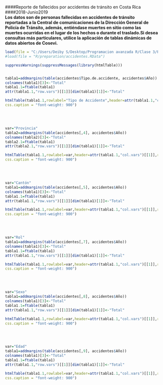 ####Reporte de fallecidos por accidentes de tránsito en Costa Rica 
####2018-Junio2019
<br>
**Los datos son de personas fallecidas en accidentes de tránsito reportadas a la Central de comunicaciones de la Dirección General de Policía de Tránsito, además, entiéndase muertes en sitio como las muertes ocurridas en el lugar  de  los  hechos  o  durante  el  traslado.Si  desea  consultas  más  particulares,  utilice  la  aplicación  de  tablas dinámicas de datos abiertos de Cosevi.**
<br>

```r
load(file = "C:/Users/Deiby S/Desktop/Programacion avanzada R/Clase 3/Proyecto_Tarea_Deiby/R/preparation/accidentes.RData")
#load(file = "R/preparation/accidentes.RData")

suppressWarnings(suppressMessages(library(htmlTable)))


tabla1=addmargins(table(accidentes$Tipo.de.accidente, accidentes$Año))
colnames(tabla1)[3]<-"Total"
tabla1.1=ftable(tabla1)
attr(tabla1.1,"row.vars")[[1]][dim(tabla1)[1]]<-"Total"

htmlTable(tabla1.1,rowlabel="Tipo de Accidente",header=attr(tabla1.1,"col.vars")[[1]],rnames=attr(tabla1.1,"row.vars")[[1]],caption=" Cuadro 1. Costa Rica: Número de fallecidos en sitio según Tipo de accidente por año en accidentes de tránsito en Costa Rica. Periodo 2018-2019",tfoot="Fuente: Cosevi. Área de Investigación y Estadística, elaboración propia con base en registros de la DGPT.",
css.caption = "font-weight: 900")
```
<br><br>

```r
var="Provincia"
tabla2=addmargins(table(accidentes[,4], accidentes$Año))
colnames(tabla2)[3]<-"Total"
tabla2.1=ftable(tabla1)
attr(tabla2.1,"row.vars")[[1]][dim(tabla1)[1]]<-"Total"

htmlTable(tabla1.1,rowlabel=var,header=attr(tabla1.1,"col.vars")[[1]],rnames=attr(tabla1.1,"row.vars")[[1]],caption=paste(" Cuadro 2. Costa Rica: Número de fallecidos en sitio según",var,"por año en accidentes de tránsito en Costa Rica. Periodo 2018-2019"),tfoot="Fuente: Cosevi. Área de Investigación y Estadística, elaboración propia con base en registros de la DGPT.",
css.caption = "font-weight: 900")
```
<br><br>

```r
var="Cantón"
tabla1=addmargins(table(accidentes[,5], accidentes$Año))
colnames(tabla1)[3]<-"Total"
tabla1.1=ftable(tabla1)
attr(tabla1.1,"row.vars")[[1]][dim(tabla1)[1]]<-"Total"

htmlTable(tabla1.1,rowlabel=var,header=attr(tabla1.1,"col.vars")[[1]],rnames=attr(tabla1.1,"row.vars")[[1]],caption=paste(" Cuadro 3. Costa Rica: Número de fallecidos en sitio según",var,"por año en accidentes de tránsito en Costa Rica. Periodo 2018-2019"),tfoot="Fuente: Cosevi. Área de Investigación y Estadística, elaboración propia con base en registros de la DGPT.",
css.caption = "font-weight: 900")
```

<br><br>

```r
var="Rol"
tabla1=addmargins(table(accidentes[,7], accidentes$Año))
colnames(tabla1)[3]<-"Total"
tabla1.1=ftable(tabla1)
attr(tabla1.1,"row.vars")[[1]][dim(tabla1)[1]]<-"Total"

htmlTable(tabla1.1,rowlabel=var,header=attr(tabla1.1,"col.vars")[[1]],rnames=attr(tabla1.1,"row.vars")[[1]],caption=paste(" Cuadro 4. Costa Rica: Número de fallecidos en sitio según",var,"por año en accidentes de tránsito en Costa Rica. Periodo 2018-2019"),tfoot="Fuente: Cosevi. Área de Investigación y Estadística, elaboración propia con base en registros de la DGPT.",
css.caption = "font-weight: 900")
```


<br><br>

```r
var="Sexo"
tabla1=addmargins(table(accidentes[,8], accidentes$Año))
colnames(tabla1)[3]<-"Total"
tabla1.1=ftable(tabla1)
attr(tabla1.1,"row.vars")[[1]][dim(tabla1)[1]]<-"Total"

htmlTable(tabla1.1,rowlabel=var,header=attr(tabla1.1,"col.vars")[[1]],rnames=attr(tabla1.1,"row.vars")[[1]],caption=paste(" Cuadro 5. Costa Rica: Número de fallecidos en sitio según",var,"por año en accidentes de tránsito en Costa Rica. Periodo 2018-2019"),tfoot="Fuente: Cosevi. Área de Investigación y Estadística, elaboración propia con base en registros de la DGPT.",
css.caption = "font-weight: 900")
```



<br><br>

```r
var="Edad"
tabla1=addmargins(table(accidentes[,9], accidentes$Año))
colnames(tabla1)[3]<-"Total"
tabla1.1=ftable(tabla1)
attr(tabla1.1,"row.vars")[[1]][dim(tabla1)[1]]<-"Total"

htmlTable(tabla1.1,rowlabel=var,header=attr(tabla1.1,"col.vars")[[1]],rnames=attr(tabla1.1,"row.vars")[[1]],caption=paste(" Cuadro 6. Costa Rica: Número de fallecidos en sitio según",var,"por año en accidentes de tránsito en Costa Rica. Periodo 2018-2019"),tfoot="Fuente: Cosevi. Área de Investigación y Estadística, elaboración propia con base en registros de la DGPT.",
css.caption = "font-weight: 900")
```







